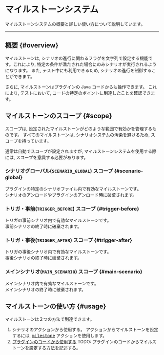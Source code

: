 # マイルストーンシステム

マイルストーンシステムの概要と詳しい使い方について説明しています。

---

## 概要 {#overview}

マイルストーンは, シナリオの進行に関わるフラグを文字列で設定する機能です。これにより, 特定の条件が満たされた場合にのみシナリオが実行されるようになります。
また, テスト中にも利用できるため, シナリオの進行を制御することができます。

さらに, マイルストーンはプラグインの Java コードからも操作できます。 
これにより, テストにおいて, コードの特定のポイントに到達したことを確認できます。

## マイルストーンのスコープ {#scope}

スコープは, 設定されたマイルストーンがどのような範囲で有効かを管理するものです。
すべてのマイルストーンは, シナリオシステムの汚染を避けるため, スコープを持っています。

通常は自動でスコープが設定されますが, マイルストーンシステムを使用する際には, スコープを意識する必要があります。

### シナリオグローバル(`SCENARIO_GLOBAL`) スコープ {#scenario-global}

プラグインの特定のシナリオファイル内で有効なマイルストーンです。  
シナリオのアンロードやプラグインのアンロード時に破棄されます。

### トリガ・事前(`TRIGGER_BEFORE`) スコープ {#trigger-before}

トリガの事前シナリオ内で有効なマイルストーンです。  
事前シナリオの終了時に破棄されます。

### トリガ・事後(`TRIGGER_AFTER`) スコープ {#trigger-after}

トリガの事後シナリオ内で有効なマイルストーンです。  
事後シナリオの終了時に破棄されます。

### メインシナリオ(`MAIN_SCENARIO`) スコープ {#main-scenario}

メインシナリオ内で有効なマイルストーンです。  
メインシナリオの終了時に破棄されます。

## マイルストーンの使い方 {#usage}

マイルストーンは２つの方法で到達できます。  

1. シナリオのアクションから使用する。
  アクションからマイルストーンを設定するには, [<kbd>milestone</kbd>](/references/actions#milestone) アクションを使用します。
2. [プラグインのコードから使用する](#use-with-code)
  TODO: プラグインのコードからマイルストーンを設定する方法を記述する。
